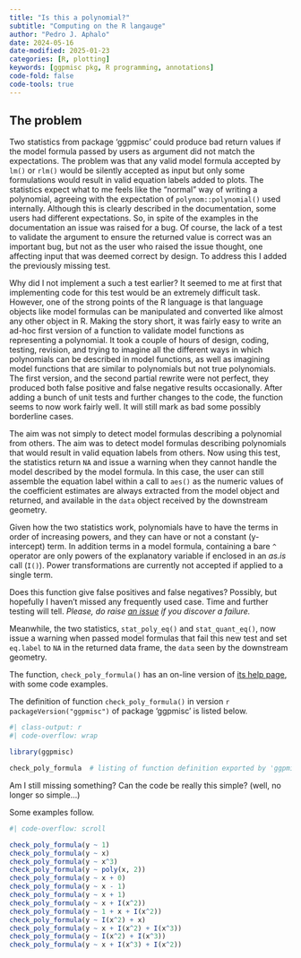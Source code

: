 ```yaml
---
title: "Is this a polynomial?"
subtitle: "Computing on the R langauge"
author: "Pedro J. Aphalo"
date: 2024-05-16
date-modified: 2025-01-23
categories: [R, plotting]
keywords: [ggpmisc pkg, R programming, annotations]
code-fold: false
code-tools: true
---
```


## The problem

Two statistics from package 'ggpmisc' could produce bad return values if the
model formula passed by users as argument did not match the expectations. The
problem was that any valid model formula accepted by `lm()` or `rlm()` would be
silently accepted as input but only some formulations would result in valid
equation labels added to plots. The statistics expect what to me feels
like the "normal" way of writing a polynomial, agreeing with the expectation of
`polynom::polynomial()` used internally. Although this is clearly described in the
documentation, some users had different expectations. So, in spite of the
examples in the documentation an issue was raised for a bug. Of course, the lack
of a test to validate the argument to ensure the returned value is correct
was an important bug, but not as the user who raised the issue thought, one 
affecting input that was deemed correct by design. To address this I added the
previously missing test.

Why did I not implement a such a test earlier? It seemed to me at first that
implementing code for this test would be an extremely difficult task. However,
one of the strong points of the R language is that language objects like model
formulas can be manipulated and converted like almost any other object in R.
Making the story short, it was fairly easy to write an ad-hoc first version of a
function to validate model functions as representing a polynomial. It took a
couple of hours of design, coding, testing, revision, and trying to imagine all
the different ways in which polynomials can be described in model functions, as
well as imagining model functions that are similar to polynomials but not true
polynomials. The first version, and the second partial rewrite were not perfect,
they produced both false positive and false negative results occasionally. After
adding a bunch of unit tests and further changes to the code, the function seems
to now work fairly well. It will still mark as bad some possibly borderline
cases.

The aim was not simply to detect model formulas describing a polynomial from
others. The aim was to detect model formulas describing polynomials that would
result in valid equation labels from others. Now using this test, the statistics
return `NA` and issue a warning when they cannot handle the model described by
the model formula. In this case, the user can still assemble the equation label
within a call to `aes()` as the numeric values of the coefficient estimates are
always extracted from the model object and returned, and available in the `data`
object received by the downstream geometry.

Given how the two statistics work, polynomials have to have the terms in order
of increasing powers, and they can have or not a constant (y-intercept) term. In
addition terms in a model formula, containing a bare `^` operator are only
powers of the explanatory variable if enclosed in an _as.is_ call (`I()`). Power
transformations are currently not accepted if applied to a single term.

::: callout-note

Does this function give false positives and false negatives? Possibly, but
hopefully I haven't missed any frequently used case. Time and further testing
will tell. _Please, do raise 
[an issue](https://github.com/aphalo/ggpmisc/issues) if you discover a failure._

Meanwhile, the two statistics, `stat_poly_eq()` and `stat_quant_eq()`, now issue
a warning when passed model formulas that fail this new test and set `eq.label`
to `NA` in the returned data frame, the `data` seen by the downstream geometry.

:::

The function, `check_poly_formula()` has an on-line version of [its help
page](https://docs.r4photobiology.info/ggpmisc/reference/check_poly_formula.html),
with some code examples.

The definition of function `check_poly_formula()` in version 
`r packageVersion("ggpmisc")` of package 'ggpmisc' is listed below.

```r
#| class-output: r
#| code-overflow: wrap

library(ggpmisc)

check_poly_formula  # listing of function definition exported by 'ggpmisc'
```

Am I still missing something? Can the code be really this simple? (well, no longer so simple...)

Some examples follow.

```r
#| code-overflow: scroll

check_poly_formula(y ~ 1)
check_poly_formula(y ~ x)
check_poly_formula(y ~ x^3)
check_poly_formula(y ~ poly(x, 2))
check_poly_formula(y ~ x + 0)
check_poly_formula(y ~ x - 1)
check_poly_formula(y ~ x + 1)
check_poly_formula(y ~ x + I(x^2))
check_poly_formula(y ~ 1 + x + I(x^2))
check_poly_formula(y ~ I(x^2) + x)
check_poly_formula(y ~ x + I(x^2) + I(x^3))
check_poly_formula(y ~ I(x^2) + I(x^3))
check_poly_formula(y ~ x + I(x^3) + I(x^2))
```

